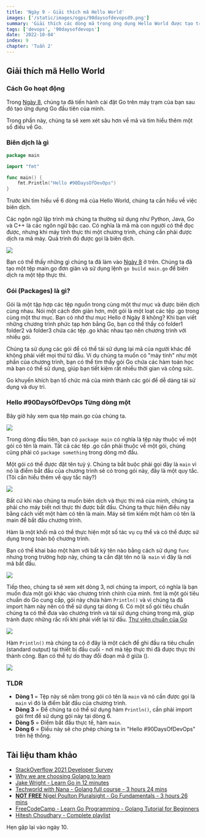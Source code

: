 ```yaml
---
title: 'Ngày 9 - Giải thích mã Hello World'
images: ['/static/images/ogps/90daysofdevopsd9.png']
summary: 'Giải thích các dòng mã trong ứng dụng Hello World được tạo trong ngày 8'
tags: ['devops', '90daysofdevops']
date: '2022-10-04'
index: 9
chapter: 'Tuần 2'
---
```


<TOCInline toc={props.toc} asDisclosure />

## Giải thích mã Hello World

### Cách Go hoạt động

Trong [Ngày 8](/courses/90-ngay-devops/ngay-8), chúng ta đã tiến hành cài đặt Go trên máy trạm của bạn sau đó tạo ứng dụng Go đầu tiên của mình.

Trong phần này, chúng ta sẽ xem xét sâu hơn về mã và tìm hiểu thêm một số điều về Go.

### Biên dịch là gì

```go:main.go
package main

import "fmt"

func main() {
    fmt.Println("Hello #90DaysOfDevOps")
}
```

Trước khi tìm hiểu về 6 dòng mã của Hello World, chúng ta cần hiểu về việc biên dịch.

Các ngôn ngữ lập trình mà chúng ta thường sử dụng như Python, Java, Go và C++ là các ngôn ngữ bậc cao. Có nghĩa là mã mà con người có thể đọc được, nhưng khi máy tính thực thi một chương trình, chúng cần phải được dịch ra mã máy. Quá trình đó được gọi là biên dịch.

![](/static/images/assets/Day9_Go1.png)

Bạn có thể thấy những gì chúng ta đã làm vào [Ngày 8](/courses/90-ngay-devops/ngay-8) ở trên. Chúng ta đã tạo một tệp main.go đơn giản và sử dụng lệnh `go build main.go` để biên dịch ra một tệp thực thi.

### Gói (Packages) là gì?

Gói là một tập hợp các tệp nguồn trong cùng một thư mục và được biên dịch cùng nhau. Nói một cách đơn giản hơn, một gói là một loạt các tệp .go trong cùng một thư mục. Bạn có nhớ thư mục Hello ở Ngày 8 không? Khi bạn viết những chương trình phức tạp hơn bằng Go, bạn có thể thấy có folder1 folder2 và folder3 chứa các tệp .go khác nhau tạo nên chương trình với nhiều gói.

Chúng ta sử dụng các gói để có thể tái sử dụng lại mã của người khác để không phải viết mọi thứ từ đầu. Ví dụ chúng ta muốn có "máy tính" như một phần của chương trình, bạn có thể tìm thấy gói Go chứa các hàm toán học mà bạn có thể sử dụng, giúp bạn tiết kiệm rất nhiều thời gian và công sức.

Go khuyến khích bạn tổ chức mã của mình thành các gói để dễ dàng tái sử dụng và duy trì.

### Hello #90DaysOfDevOps Từng dòng một

Bây giờ hãy xem qua tệp main.go của chúng ta.

![](/static/images/assets/Day9_Go2.png)

Trong dòng đầu tiên, bạn có `package main` có nghĩa là tệp này thuộc về một gói có tên là main. Tất cả các tệp .go cần phải thuộc về một gói, chúng cũng phải có `package something` trong dòng mở đầu.

Một gói có thể được đặt tên tuỳ ý. Chúng ta bắt buộc phải gọi đây là `main` vì nó là điểm bắt đầu của chương trình sẽ có trong gói này, đây là một quy tắc. (Tôi cần hiểu thêm về quy tắc này?)

![](/static/images/assets/Day9_Go3.png)

Bất cứ khi nào chúng ta muốn biên dịch và thực thi mã của mình, chúng ta phải cho máy biết nơi thực thi được bắt đầu. Chúng ta thực hiện điều này bằng cách viết một hàm có tên là main. Máy sẽ tìm kiếm một hàm có tên là main để bắt đầu chương trình.

Hàm là một khối mã có thể thực hiện một số tác vụ cụ thể và có thể được sử dụng trong toàn bộ chương trình.

Bạn có thể khai báo một hàm với bất kỳ tên nào bằng cách sử dụng `func` nhưng trong trường hợp này, chúng ta cần đặt tên nó là` main` vì đây là nơi mã bắt đầu.

![](/static/images/assets/Day9_Go4.png)

Tiếp theo, chúng ta sẽ xem xét dòng 3, nơi chúng ta import, có nghĩa là bạn muốn đưa một gói khác vào chương trình chính của mình. fmt là một gói tiêu chuẩn do Go cung cấp, gói này chứa hàm `Println()` và vì chúng ta đã import hàm này nên có thể sử dụng tại dòng 6. Có một số gói tiêu chuẩn chúng ta có thể đưa vào chương trình và tái sử dụng chúng trong mã, giúp tránh được những rắc rối khi phải viết lại từ đầu. [Thư viện chuẩn của Go](https://pkg.go.dev/std)

![](/static/images/assets/Day9_Go5.png)

Hàm `Println()` mà chúng ta có ở đây là một cách để ghi đầu ra tiêu chuẩn (standard output) tại thiết bị đầu cuối - nơi mà tệp thực thi đã được thực thi thành công. Bạn có thể tự do thay đổi đoạn mã ở giữa ().

![](/static/images/assets/Day9_Go6.png)

### TLDR

- **Dòng 1** = Tệp này sẽ nằm trong gói có tên là `main` và nó cần được gọi là `main` vì đó là điểm bắt đầu của chương trình.
- **Dòng 3** = Để chúng ta có thể sử dụng hàm `Println()`, cần phải import gói fmt để sử dụng gói này tại dòng 6.
- **Dòng 5** = Điểm bắt đầu thực tế, hàm `main`.
- **Dòng 6** = Điều này sẽ cho phép chúng ta in "Hello #90DaysOfDevOps" trên hệ thống.

## Tài liệu tham khảo

- [StackOverflow 2021 Developer Survey](https://insights.stackoverflow.com/survey/2021)
- [Why we are choosing Golang to learn](https://www.youtube.com/watch?v=7pLqIIAqZD4&t=9s)
- [Jake Wright - Learn Go in 12 minutes](https://www.youtube.com/watch?v=C8LgvuEBraI&t=312s)
- [Techworld with Nana - Golang full course - 3 hours 24 mins](https://www.youtube.com/watch?v=yyUHQIec83I)
- [**NOT FREE** Nigel Poulton Pluralsight - Go Fundamentals - 3 hours 26 mins](https://www.pluralsight.com/courses/go-fundamentals)
- [FreeCodeCamp - Learn Go Programming - Golang Tutorial for Beginners](https://www.youtube.com/watch?v=YS4e4q9oBaU&t=1025s)
- [Hitesh Choudhary - Complete playlist](https://www.youtube.com/playlist?list=PLRAV69dS1uWSR89FRQGZ6q9BR2b44Tr9N)

Hẹn gặp lại vào ngày 10.
